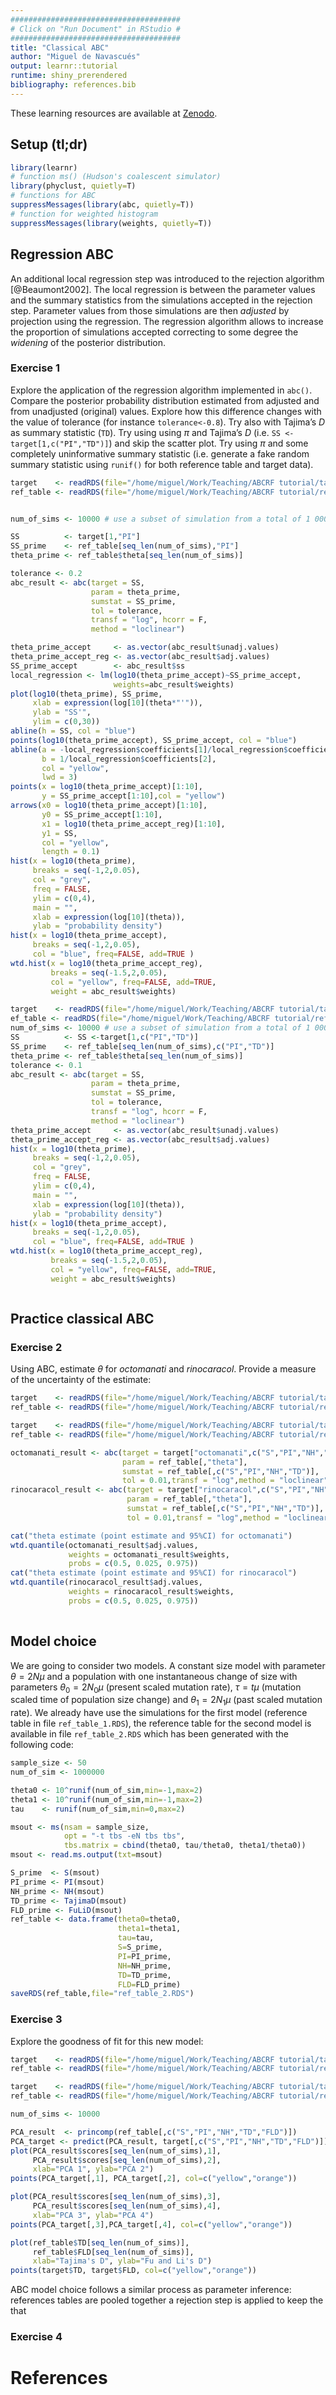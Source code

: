 ```yaml
---
######################################
# Click on "Run Document" in RStudio #
######################################
title: "Classical ABC"
author: "Miguel de Navascués"
output: learnr::tutorial
runtime: shiny_prerendered
bibliography: references.bib
---
```


These learning resources are available at [Zenodo](http://doi.org/10.5281/zenodo.1435503).

## Setup (tl;dr)

```r
library(learnr)
# function ms() (Hudson's coalescent simulator)
library(phyclust, quietly=T)
# functions for ABC
suppressMessages(library(abc, quietly=T))
# function for weighted histogram
suppressMessages(library(weights, quietly=T))
```

## Regression ABC

An additional local regression step was introduced to the rejection algorithm [@Beaumont2002]. The local regression is between the parameter values and the summary statistics from the simulations accepted in the rejection step. Parameter values from those simulations are then *adjusted* by projection using the regression. The regression algorithm allows to increase the proportion of simulations accepted correcting to some degree the *widening* of the posterior distribution.

### Exercise 1

Explore the application of the regression algorithm implemented in `abc()`. Compare the posterior probability distribution estimated from adjusted and from unadjusted (original) values. Explore how this difference changes with the value of tolerance (for instance `tolerance<-0.8`). Try also with Tajima's $D$ as summary statistic (`TD`). Try using using $\pi$ and Tajima's $D$ (i.e. `SS <-target[1,c("PI","TD")]`) and skip the scatter plot. Try using $\pi$ and some completely uninformative summary statistic (i.e. generate a fake random summary statistic using `runif()` for both reference table and target data).

```r
target    <- readRDS(file="/home/miguel/Work/Teaching/ABCRF tutorial/target.RDS")
ref_table <- readRDS(file="/home/miguel/Work/Teaching/ABCRF tutorial/ref_table_1.RDS")


num_of_sims <- 10000 # use a subset of simulation from a total of 1 000 000

SS          <- target[1,"PI"]
SS_prime    <- ref_table[seq_len(num_of_sims),"PI"]
theta_prime <- ref_table$theta[seq_len(num_of_sims)]

tolerance <- 0.2
abc_result <- abc(target = SS,
                  param = theta_prime,
                  sumstat = SS_prime,
                  tol = tolerance,
                  transf = "log", hcorr = F,
                  method = "loclinear")

theta_prime_accept     <- as.vector(abc_result$unadj.values)
theta_prime_accept_reg <- as.vector(abc_result$adj.values)
SS_prime_accept        <- abc_result$ss
local_regression <- lm(log10(theta_prime_accept)~SS_prime_accept,
                       weights=abc_result$weights)
plot(log10(theta_prime), SS_prime,
     xlab = expression(log[10](theta*"'")),
     ylab = "SS'",
     ylim = c(0,30))
abline(h = SS, col = "blue")
points(log10(theta_prime_accept), SS_prime_accept, col = "blue")
abline(a = -local_regression$coefficients[1]/local_regression$coefficients[2],
       b = 1/local_regression$coefficients[2],
       col = "yellow",
       lwd = 3)
points(x = log10(theta_prime_accept)[1:10],
       y = SS_prime_accept[1:10],col = "yellow")
arrows(x0 = log10(theta_prime_accept)[1:10],
       y0 = SS_prime_accept[1:10],
       x1 = log10(theta_prime_accept_reg)[1:10],
       y1 = SS,
       col = "yellow",
       length = 0.1)
hist(x = log10(theta_prime),
     breaks = seq(-1,2,0.05),
     col = "grey",
     freq = FALSE,
     ylim = c(0,4),
     main = "",
     xlab = expression(log[10](theta)),
     ylab = "probability density")
hist(x = log10(theta_prime_accept),
     breaks = seq(-1,2,0.05),
     col = "blue", freq=FALSE, add=TRUE )
wtd.hist(x = log10(theta_prime_accept_reg),
         breaks = seq(-1.5,2,0.05),
         col = "yellow", freq=FALSE, add=TRUE,
         weight = abc_result$weights)


```

```r
target    <- readRDS(file="/home/miguel/Work/Teaching/ABCRF tutorial/target.RDS")
ef_table <- readRDS(file="/home/miguel/Work/Teaching/ABCRF tutorial/ref_table_1.RDS")
num_of_sims <- 10000 # use a subset of simulation from a total of 1 000 000
SS          <- SS <-target[1,c("PI","TD")]
SS_prime    <- ref_table[seq_len(num_of_sims),c("PI","TD")]
theta_prime <- ref_table$theta[seq_len(num_of_sims)]
tolerance <- 0.1
abc_result <- abc(target = SS,
                  param = theta_prime,
                  sumstat = SS_prime,
                  tol = tolerance,
                  transf = "log", hcorr = F,
                  method = "loclinear")
theta_prime_accept     <- as.vector(abc_result$unadj.values)
theta_prime_accept_reg <- as.vector(abc_result$adj.values)
hist(x = log10(theta_prime),
     breaks = seq(-1,2,0.05),
     col = "grey",
     freq = FALSE,
     ylim = c(0,4),
     main = "",
     xlab = expression(log[10](theta)),
     ylab = "probability density")
hist(x = log10(theta_prime_accept),
     breaks = seq(-1,2,0.05),
     col = "blue", freq=FALSE, add=TRUE )
wtd.hist(x = log10(theta_prime_accept_reg),
         breaks = seq(-1.5,2,0.05),
         col = "yellow", freq=FALSE, add=TRUE,
         weight = abc_result$weights)



```


## Practice classical ABC

### Exercise 2

Using ABC, estimate $\theta$ for *octomanati* and *rinocaracol*. Provide a measure of the uncertainty of the estimate:

```r
target    <- readRDS(file="/home/miguel/Work/Teaching/ABCRF tutorial/target.RDS")
ref_table <- readRDS(file="/home/miguel/Work/Teaching/ABCRF tutorial/ref_table_1.RDS")

```


```r
target    <- readRDS(file="/home/miguel/Work/Teaching/ABCRF tutorial/target.RDS")
ref_table <- readRDS(file="/home/miguel/Work/Teaching/ABCRF tutorial/ref_table_1.RDS")

octomanati_result <- abc(target = target["octomanati",c("S","PI","NH","TD")],
                         param = ref_table[,"theta"],
                         sumstat = ref_table[,c("S","PI","NH","TD")],
                         tol = 0.01,transf = "log",method = "loclinear")
rinocaracol_result <- abc(target = target["rinocaracol",c("S","PI","NH","TD")],
                          param = ref_table[,"theta"],
                          sumstat = ref_table[,c("S","PI","NH","TD")],
                          tol = 0.01,transf = "log",method = "loclinear")

cat("theta estimate (point estimate and 95%CI) for octomanati")
wtd.quantile(octomanati_result$adj.values,
             weights = octomanati_result$weights,
             probs = c(0.5, 0.025, 0.975))
cat("theta estimate (point estimate and 95%CI) for rinocaracol")
wtd.quantile(rinocaracol_result$adj.values,
             weights = rinocaracol_result$weights,
             probs = c(0.5, 0.025, 0.975))
             

```

## Model choice

We are going to consider two models. A constant size model with parameter $\theta = 2N\mu$  and a population with one instantaneous change of size with parameters $\theta_0 = 2N_0\mu$ (present scaled mutation rate), $\tau = t\mu$ (mutation scaled time of population size change) and $\theta_1 = 2N_1\mu$ (past scaled mutation rate). We already have use the simulations for the first model (reference table in file `ref_table_1.RDS`), the reference table for the second model is available in file `ref_table_2.RDS` which has been generated with the following code:


```r
sample_size <- 50
num_of_sim <- 1000000

theta0 <- 10^runif(num_of_sim,min=-1,max=2)
theta1 <- 10^runif(num_of_sim,min=-1,max=2)
tau    <- runif(num_of_sim,min=0,max=2)

msout <- ms(nsam = sample_size,
            opt = "-t tbs -eN tbs tbs",
            tbs.matrix = cbind(theta0, tau/theta0, theta1/theta0))
msout <- read.ms.output(txt=msout)

S_prime  <- S(msout)
PI_prime <- PI(msout)
NH_prime <- NH(msout)
TD_prime <- TajimaD(msout)
FLD_prime <- FuLiD(msout)
ref_table <- data.frame(theta0=theta0,
                        theta1=theta1,
                        tau=tau,
                        S=S_prime,
                        PI=PI_prime,
                        NH=NH_prime,
                        TD=TD_prime,
                        FLD=FLD_prime)
saveRDS(ref_table,file="ref_table_2.RDS")
```

### Exercise 3

Explore the goodness of fit for this new model:

```r
target    <- readRDS(file="/home/miguel/Work/Teaching/ABCRF tutorial/target.RDS")
ref_table <- readRDS(file="/home/miguel/Work/Teaching/ABCRF tutorial/ref_table_2.RDS")


```

```r
target    <- readRDS(file="/home/miguel/Work/Teaching/ABCRF tutorial/target.RDS")
ref_table <- readRDS(file="/home/miguel/Work/Teaching/ABCRF tutorial/ref_table_2.RDS")

num_of_sims <- 10000

PCA_result  <- princomp(ref_table[,c("S","PI","NH","TD","FLD")])
PCA_target <- predict(PCA_result, target[,c("S","PI","NH","TD","FLD")])
plot(PCA_result$scores[seq_len(num_of_sims),1],
     PCA_result$scores[seq_len(num_of_sims),2],
     xlab="PCA 1", ylab="PCA 2")
points(PCA_target[,1], PCA_target[,2], col=c("yellow","orange"))

plot(PCA_result$scores[seq_len(num_of_sims),3],
     PCA_result$scores[seq_len(num_of_sims),4],
     xlab="PCA 3", ylab="PCA 4")
points(PCA_target[,3],PCA_target[,4], col=c("yellow","orange"))

plot(ref_table$TD[seq_len(num_of_sims)],
     ref_table$FLD[seq_len(num_of_sims)],
     xlab="Tajima's D", ylab="Fu and Li's D")
points(target$TD, target$FLD, col=c("yellow","orange"))
```

ABC model choice follows a similar process as parameter inference: references tables are pooled together a rejection step is applied to keep the that

### Exercise 4






# References